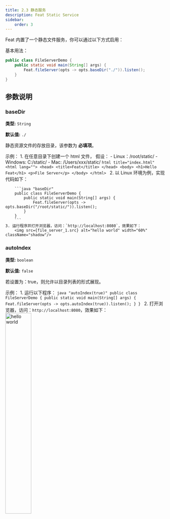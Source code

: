 ```yaml
---
title: 2.3 静态服务
description: Feat Static Service
sidebar:
    order: 3
---
```


Feat 内置了一个静态文件服务，你可以通过以下方式启用：

基本用法：
```java "baseDir(\"./\")" "fileServer"
public class FileServerDemo {
    public static void main(String[] args) {
        Feat.fileServer(opts -> opts.baseDir("./")).listen();
    }
}
```

## 参数说明

### baseDir
**类型:** `String`

**默认值:** `./`

静态资源文件的存放目录，该参数为 **必填项**。

示例：
<Steps>
    1. 在任意目录下创建一个 html 文件，
        假设：
        - Linux：/root/static/
        - Windows: C:/static/
        - Mac: /Users/xxx/static/
        ```html title="index.html"
        <html lang="">
            <head>
                <title>Feat</title>
            </head>
            <body>
                <h1>Hello Feat</h1>
                <p>File Server</p>
            </body>
        </html>
        ```
    2. 以 Linux 环境为例，实现代码如下：

        ```java "baseDir"
        public class FileServerDemo {
            public static void main(String[] args) {
                Feat.fileServer(opts -> opts.baseDir("/root/static/")).listen();
            }
        }
        ```
    3. 运行程序并打开浏览器，访问：`http://localhost:8080`，效果如下：
        <img src={file_server_1.src} alt="hello world" width="60%" className="shadow"/>
</Steps>

### autoIndex
**类型:** `boolean`

**默认值:** `false`

若设置为：true，则允许以目录列表的形式展现。

示例：
<Steps>
    1. 运行以下程序：
        ```java "autoIndex(true)"
        public class FileServerDemo {
            public static void main(String[] args) {
                Feat.fileServer(opts -> opts.autoIndex(true)).listen();
            }
        }
        ```
    2. 打开浏览器，访问：`http://localhost:8080`，效果如下：
        <img src={file_server_2.src} alt="hello world" width="40%" className="shadow"/>
</Steps>